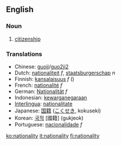 ==English==

===Noun===
{{en-noun|nationality|nationalities}}

# [[citizenship]]

===Translations===
*Chinese: [[guoji]]/[[guo2ji2]]
*Dutch: [[nationaliteit]] ''f'', [[staatsburgerschap]] ''n''
*Finnish: [[kansalaisuus]] ''f'' ({{:fi:kansalaisuus}})
*French: [[nationalité]] ''f''
*German: [[Nationalität]] ''f''
*Indonesian: [[kewarganegaraan]]
*[[Interlingua]]: [[nationalitate]]
*Japanese: [[国籍]] ([[こくせき]], kokuseki)
*Korean: [[국적]] [國籍] (gukjeok)
*Portuguese: [[nacionalidade]] ''f''

[[ko:nationality]]
[[it:nationality]]
[[fi:nationality]]